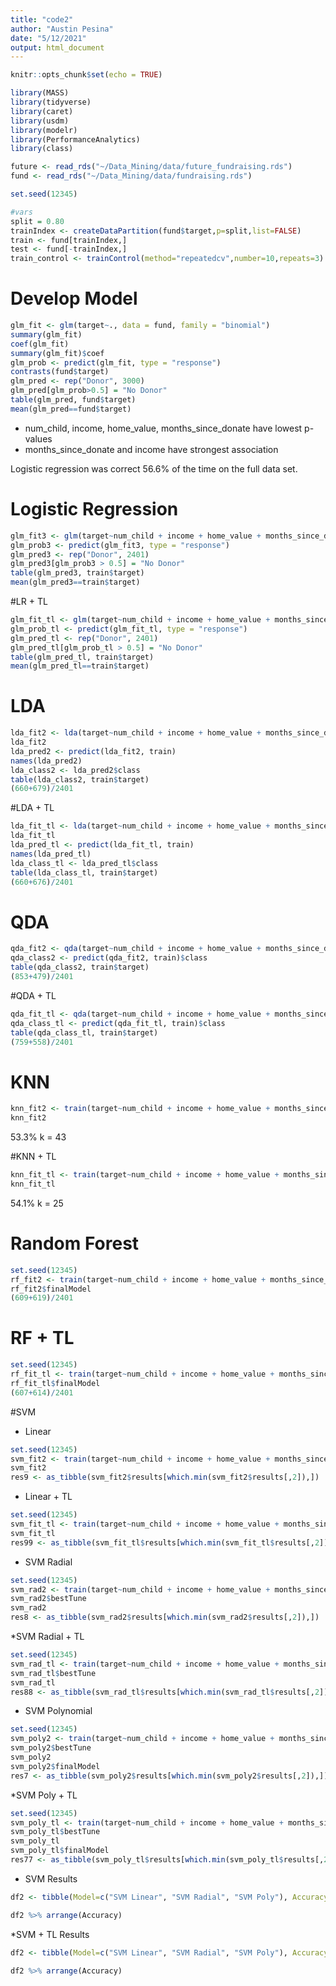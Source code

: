 ```yaml
---
title: "code2"
author: "Austin Pesina"
date: "5/12/2021"
output: html_document
---
```


```r
knitr::opts_chunk$set(echo = TRUE)
```

```r
library(MASS)
library(tidyverse)
library(caret)
library(usdm)
library(modelr)
library(PerformanceAnalytics)
library(class)
```

```r
future <- read_rds("~/Data_Mining/data/future_fundraising.rds")
fund <- read_rds("~/Data_Mining/data/fundraising.rds")

set.seed(12345)

#vars
split = 0.80
trainIndex <- createDataPartition(fund$target,p=split,list=FALSE)
train <- fund[trainIndex,]
test <- fund[-trainIndex,]
train_control <- trainControl(method="repeatedcv",number=10,repeats=3)
```



# Develop Model

```r
glm_fit <- glm(target~., data = fund, family = "binomial")
summary(glm_fit)
coef(glm_fit)
summary(glm_fit)$coef
glm_prob <- predict(glm_fit, type = "response")
contrasts(fund$target)
glm_pred <- rep("Donor", 3000)
glm_pred[glm_prob>0.5] = "No Donor"
table(glm_pred, fund$target)
mean(glm_pred==fund$target)
```

* num_child, income, home_value, months_since_donate have lowest p-values
* months_since_donate and income have strongest association 

Logistic regression was correct 56.6% of the time on the full data set.

# Logistic Regression


```r
glm_fit3 <- glm(target~num_child + income + home_value + months_since_donate, data = train, family ="binomial")
glm_prob3 <- predict(glm_fit3, type = "response")
glm_pred3 <- rep("Donor", 2401)
glm_pred3[glm_prob3 > 0.5] = "No Donor"
table(glm_pred3, train$target)
mean(glm_pred3==train$target)
```

#LR + TL

```r
glm_fit_tl <- glm(target~num_child + income + home_value + months_since_donate + time_lag, data = train, family ="binomial")
glm_prob_tl <- predict(glm_fit_tl, type = "response")
glm_pred_tl <- rep("Donor", 2401)
glm_pred_tl[glm_prob_tl > 0.5] = "No Donor"
table(glm_pred_tl, train$target)
mean(glm_pred_tl==train$target)
```


# LDA


```r
lda_fit2 <- lda(target~num_child + income + home_value + months_since_donate, data = train)
lda_fit2
lda_pred2 <- predict(lda_fit2, train)
names(lda_pred2)
lda_class2 <- lda_pred2$class
table(lda_class2, train$target)
(660+679)/2401
```

#LDA + TL

```r
lda_fit_tl <- lda(target~num_child + income + home_value + months_since_donate + time_lag, data = train)
lda_fit_tl
lda_pred_tl <- predict(lda_fit_tl, train)
names(lda_pred_tl)
lda_class_tl <- lda_pred_tl$class
table(lda_class_tl, train$target)
(660+676)/2401
```


# QDA

```r
qda_fit2 <- qda(target~num_child + income + home_value + months_since_donate, data = train)
qda_class2 <- predict(qda_fit2, train)$class
table(qda_class2, train$target)
(853+479)/2401
```

#QDA + TL

```r
qda_fit_tl <- qda(target~num_child + income + home_value + months_since_donate + time_lag, data = train)
qda_class_tl <- predict(qda_fit_tl, train)$class
table(qda_class_tl, train$target)
(759+558)/2401
```

# KNN

```r
knn_fit2 <- train(target~num_child + income + home_value + months_since_donate, data = train, method = "knn", trControl = train_control, preProcess = c("center", "scale"), tuneLength = 20)
knn_fit2
```

53.3% k = 43

#KNN + TL

```r
knn_fit_tl <- train(target~num_child + income + home_value + months_since_donate +time_lag, data = train, method = "knn", trControl = train_control, preProcess = c("center", "scale"), tuneLength = 20)
knn_fit_tl
```

54.1% k = 25

# Random Forest

```r
set.seed(12345)
rf_fit2 <- train(target~num_child + income + home_value + months_since_donate, data = train, method = "rf", trControl = trainControl("cv", number = 10), importance = T)
rf_fit2$finalModel
(609+619)/2401
```


# RF + TL

```r
set.seed(12345)
rf_fit_tl <- train(target~num_child + income + home_value + months_since_donate + time_lag, data = train, method = "rf", trControl = trainControl("cv", number = 10), importance = T)
rf_fit_tl$finalModel
(607+614)/2401
```

#SVM

* Linear

```r
set.seed(12345)
svm_fit2 <- train(target~num_child + income + home_value + months_since_donate, data = train, method = "svmLinear", trControl = train_control, preProcess = c("center", "scale"))
svm_fit2
res9 <- as_tibble(svm_fit2$results[which.min(svm_fit2$results[,2]),])
```

* Linear + TL

```r
set.seed(12345)
svm_fit_tl <- train(target~num_child + income + home_value + months_since_donate + time_lag, data = train, method = "svmLinear", trControl = train_control, preProcess = c("center", "scale"))
svm_fit_tl
res99 <- as_tibble(svm_fit_tl$results[which.min(svm_fit_tl$results[,2]),])
```

* SVM Radial

```r
set.seed(12345)
svm_rad2 <- train(target~num_child + income + home_value + months_since_donate, data = train, method = "svmRadial", trControl = train_control, preProcess = c("center", "scale"), tunelength = 20)
svm_rad2$bestTune
svm_rad2
res8 <- as_tibble(svm_rad2$results[which.min(svm_rad2$results[,2]),])
```


*SVM Radial + TL

```r
set.seed(12345)
svm_rad_tl <- train(target~num_child + income + home_value + months_since_donate + time_lag, data = train, method = "svmRadial", trControl = train_control, preProcess = c("center", "scale"), tunelength = 20)
svm_rad_tl$bestTune
svm_rad_tl
res88 <- as_tibble(svm_rad_tl$results[which.min(svm_rad_tl$results[,2]),])
```

* SVM Polynomial

```r
set.seed(12345)
svm_poly2 <- train(target~num_child + income + home_value + months_since_donate, data = train, method = "svmPoly", trControl = train_control, preProcess = c("center", "scale"), tuneLength = 5)
svm_poly2$bestTune
svm_poly2
svm_poly2$finalModel
res7 <- as_tibble(svm_poly2$results[which.min(svm_poly2$results[,2]),])
```


*SVM Poly + TL

```r
set.seed(12345)
svm_poly_tl <- train(target~num_child + income + home_value + months_since_donate + time_lag, data = train, method = "svmPoly", trControl = train_control, preProcess = c("center", "scale"), tuneLength = 5)
svm_poly_tl$bestTune
svm_poly_tl
svm_poly_tl$finalModel
res77 <- as_tibble(svm_poly_tl$results[which.min(svm_poly_tl$results[,2]),])
```



* SVM Results

```r
df2 <- tibble(Model=c("SVM Linear", "SVM Radial", "SVM Poly"), Accuracy =c(res9$Accuracy, res8$Accuracy, res7$Accuracy))

df2 %>% arrange(Accuracy)
```


*SVM + TL Results

```r
df2 <- tibble(Model=c("SVM Linear", "SVM Radial", "SVM Poly"), Accuracy =c(res99$Accuracy, res88$Accuracy, res77$Accuracy))

df2 %>% arrange(Accuracy)
```